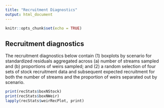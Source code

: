 ```yaml
---
title: "Recruitment Diagnostics"
output: html_document
---
```


```r
knitr::opts_chunk$set(echo = TRUE)
```

## Recruitment diagnostics

The recruitment diagnostics below contain (1) boxplots by scenario for standardized residuals aggregated across (a) number of streams sampled and (b) proportions of weirs sampled; and (2) a random selection of four sets of stock recruitment data and subsequent expected recruitment for both the number of streams and the proportion of weirs separated out by scenario.


```r
print(recStats$boxNStock)
print(recStats$boxNWeir)
lapply(recStats$weirRecPlot, print)
```



